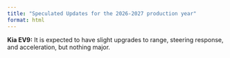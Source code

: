 ```yaml
---
title: "Speculated Updates for the 2026-2027 production year"
format: html
---
```


**Kia EV9:** It is expected to have slight upgrades to range, steering response, and acceleration, but nothing major.
